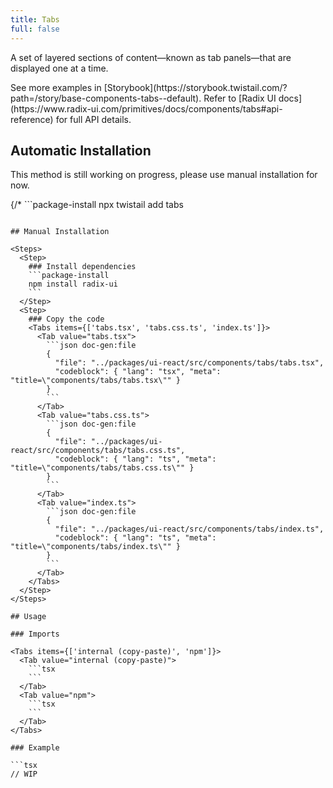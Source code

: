 ```yaml
---
title: Tabs
full: false
---
```


A set of layered sections of content—known as tab panels—that are displayed one at a time.

<Callout type='info'>
  See more examples in [Storybook](https://storybook.twistail.com/?path=/story/base-components-tabs--default).
  Refer to [Radix UI docs](https://www.radix-ui.com/primitives/docs/components/tabs#api-reference) for full API details.
</Callout>

## Automatic Installation

<Callout type='warn'>
  This method is still working on progress, please use manual installation for now.
</Callout>

{/* ```package-install
npx twistail add tabs
``` */}

## Manual Installation

<Steps>
  <Step>
    ### Install dependencies
    ```package-install
    npm install radix-ui
    ```
  </Step>
  <Step>
    ### Copy the code
    <Tabs items={['tabs.tsx', 'tabs.css.ts', 'index.ts']}>
      <Tab value="tabs.tsx">
        ```json doc-gen:file
        {
          "file": "../packages/ui-react/src/components/tabs/tabs.tsx",
          "codeblock": { "lang": "tsx", "meta": "title=\"components/tabs/tabs.tsx\"" }
        }
        ```
      </Tab>
      <Tab value="tabs.css.ts">
        ```json doc-gen:file
        {
          "file": "../packages/ui-react/src/components/tabs/tabs.css.ts",
          "codeblock": { "lang": "ts", "meta": "title=\"components/tabs/tabs.css.ts\"" }
        }
        ```
      </Tab>
      <Tab value="index.ts">
        ```json doc-gen:file
        {
          "file": "../packages/ui-react/src/components/tabs/index.ts",
          "codeblock": { "lang": "ts", "meta": "title=\"components/tabs/index.ts\"" }
        }
        ```
      </Tab>
    </Tabs>
  </Step>
</Steps>

## Usage

### Imports

<Tabs items={['internal (copy-paste)', 'npm']}>
  <Tab value="internal (copy-paste)">
    ```tsx
    ```
  </Tab>
  <Tab value="npm">
    ```tsx
    ```
  </Tab>
</Tabs>

### Example

```tsx
// WIP
```
